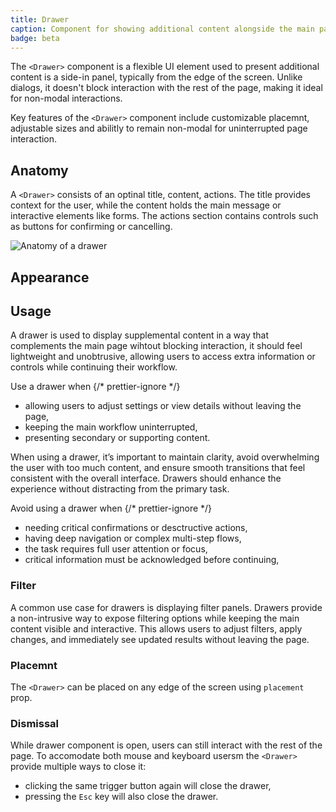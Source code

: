 ```yaml
---
title: Drawer
caption: Component for showing additional content alongside the main page..
badge: beta
---
```


The `<Drawer>` component is a flexible UI element used to present additional content is a side-in panel, typically from the edge of the screen. Unlike dialogs, it doesn't block interaction with the rest of the page, making it ideal for non-modal interactions.

Key features of the `<Drawer>` component include customizable placemnt, adjustable sizes and abilitly to remain non-modal for uninterrupted page interaction.

## Anatomy

A `<Drawer>` consists of an optinal title, content, actions. The title provides context for the user, while the content holds the main message or interactive elements like forms. The actions section contains controls such as buttons for confirming or cancelling.

<Image
  src="/drawer/drawer-anatomy.jpg"
  alt="Anatomy of a drawer"
  width={800}
  height={550}
  className="mx-auto block"
/>

## Appearance

<AppearanceDemo component={title} />

<AppearanceTable component={title} />

## Usage

A drawer is used to display supplemental content in a way that complements the main page wihtout blocking interaction, it should feel lightweight and unobtrusive, allowing users to access extra information or controls while continuing their workflow.

<Do>
  <Do.Description>
    Use a drawer when
    {/* prettier-ignore */}
    <ul>
      <li>allowing users to adjust settings or view details without leaving the page,</li>
      <li>keeping the main workflow uninterrupted,</li>
      <li>presenting secondary or supporting content.</li>
    </ul>
  </Do.Description>
</Do>

When using a drawer, it’s important to maintain clarity, avoid overwhelming the user with too much content, and ensure smooth transitions that feel consistent with the overall interface. Drawers should enhance the experience without distracting from the primary task.

<Dont>
  <Dont.Description>
    Avoid using a drawer when
    {/* prettier-ignore */}
    <ul>
      <li>needing critical confirmations or desctructive actions,</li>
      <li>having deep navigation or complex multi-step flows,</li>
      <li>the task requires full user attention or focus,</li>
      <li>critical information must be acknowledged before continuing,</li>
    </ul>
  </Dont.Description>
</Dont>

### Filter

A common use case for drawers is displaying filter panels. Drawers provide a non-intrusive way to expose filtering options while keeping the main content visible and interactive. This allows users to adjust filters, apply changes, and immediately see updated results without leaving the page.

<ComponentDemo file="./drawer-filter.demo.tsx" />

### Placemnt

The `<Drawer>` can be placed on any edge of the screen using `placement` prop.

<ComponentDemo file="./drawer-placement.demo.tsx" />

### Dismissal

While drawer component is open, users can still interact with the rest of the page. To accomodate both mouse and keyboard usersm the `<Drawer>` provide multiple ways to close it:

- clicking the same trigger button again will close the drawer,
- pressing the `Esc` key will also close the drawer.
